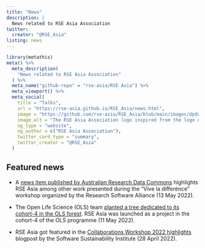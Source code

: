 ---
title: "News"
description: |
  News related to RSE Asia Association
twitter:
  creator: "@RSE_Asia"
listing: news
---
  
```{r setup, message=FALSE, warning=FALSE, include=FALSE}
library(metathis)
meta() %>%
  meta_description(
    "News related to RSE Asia Association"
  ) %>%
  meta_name("github-repo" = "rse-asia/RSE_Asia") %>%
  meta_viewport() %>%
  meta_social(
    title = "Talks",
    url = "https://rse-asia.github.io/RSE_Asia/news.html",
    image = "https://github.com/rse-asia/RSE_Asia/blob/main/images/Updated_RSE_Asia_logo.jpg",
    image_alt = "The RSE Asia Association logo inspired from the logo of the Society of Research Software Engineering - Labelled RSE on top in white capital letters and labelled ASIA below in capital letters.",
    og_type = "website",
    og_author = c("RSE Asia Association"),
    twitter_card_type = "summary",
    twitter_creator = "@RSE_Asia"
  )
```

## Featured news

- A [news item published by Australian Research Data Commons](https://ardc.edu.au/news/vive-la-difference-diversity-equity-and-inclusion-in-research-software-engineering/) highlights RSE Asia among other work presented during the “Vive la differénce” workshop organized by the Research Software Alliance (13 May 2022).

- The Open Life Science (OLS) team [planted a tree dedicated to its cohort-4 in the OLS forest](https://tree-nation.com/trees/view/2880963). RSE Asia was launched as a project in the cohort-4 of the OLS programme (11 May 2022).

- RSE Asia got featured in the [Collaborations Workshop 2022 highlights](https://www.software.ac.uk/blog/2022-04-28-highlights-collaborations-workshop-2022) blogpost by the Software Sustainability Institute (28 April 2022).

